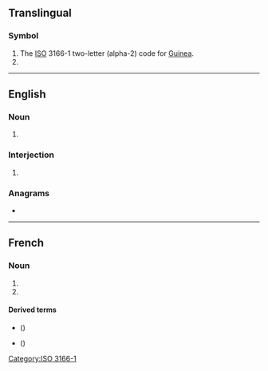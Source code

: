 {{also|gn|.gn}}
==Translingual==

===Symbol===
{{head|mul|symbol}}

# The [[ISO]] 3166-1 two-letter (alpha-2) code for [[Guinea]].
# {{SI-unit-abb|giga|newton|[[force]]}}

[[Category:ISO 3166-1]]

----

==English==

===Noun===
{{en-noun}}

# {{lb|en|disease}} {{initialism of|en|glomerulonephritis}}

===Interjection===
{{en-interjection}}

# {{label|en|Internet|text messaging}} {{initialism of|en|good night}}

===Anagrams===
* {{anagrams|en|a=gn|NG|NG+|Ng|ng}}

----

==French==

===Noun===
{{fr-noun|m|-}}

# {{abbreviation of|fr|gaz naturel}}
# {{abbreviation of|fr|groupe nominal}}

====Derived terms====
* {{l|fr|GNL}} ({{l|fr|gaz naturel liquéfié}})
* {{l|fr|LGN}} ({{l|fr|liquide de gaz naturel}})